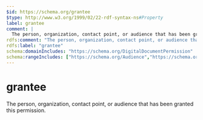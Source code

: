 ```yaml
---
$id: https://schema.org/grantee
$type: http://www.w3.org/1999/02/22-rdf-syntax-ns#Property
label: grantee
comment: |
  The person, organization, contact point, or audience that has been granted this permission.
rdfs:comment: "The person, organization, contact point, or audience that has been granted this permission."
rdfs:label: "grantee"
schema:domainIncludes: "https://schema.org/DigitalDocumentPermission"
schema:rangeIncludes: ["https://schema.org/Audience","https://schema.org/Organization","https://schema.org/ContactPoint","https://schema.org/Person"]
---
```


# grantee

The person, organization, contact point, or audience that has been granted this permission.

